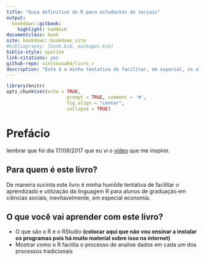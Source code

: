 ```yaml
---
title: "Guia definitivo do R para estudantes de sociais"
output:
  bookdown::gitbook:
    highlight: haddock
documentclass: book
site: bookdown::bookdown_site
#bibliography: [book.bib, packages.bib]
biblio-style: apalike
link-citations: yes
github-repo: vinisousa04/livro_r
description: "Esta é a minha tentativa de facilitar, em especial, os alunos de ciências sociais, a desenvolveram habilidades relacionadas ao processo de analise de dados"
---
```


```r
library(knitr)
opts_chunk$set(echo = TRUE,
                      prompt = TRUE, comment = '#',
                      fig.align = "center",
                      collapse = TRUE)
```



# Prefácio {-}

lembrar que foi dia 17/09/2017 que eu vi o [vídeo](https://www.youtube.com/watch?v=1POb5fx_m3I) que me inspirei.

## Para quem é este livro? {-}

De maneira sucinta este livro é minha humilde tentativa de facilitar o aprendizado e utilização da linguagem R para alunos de graduação em ciências sociais, inevitavelmente, em especial economia. 

## O que você vai aprender com este livro? {-}

- O que são o R e o RStudio **(colocar aqui que não vou ensinar a instalar os programas pois há muito material sobre isso na internet)**
- Mostrar como o R facilita o processo de analise dados em cada um dos processos tradicionais 
